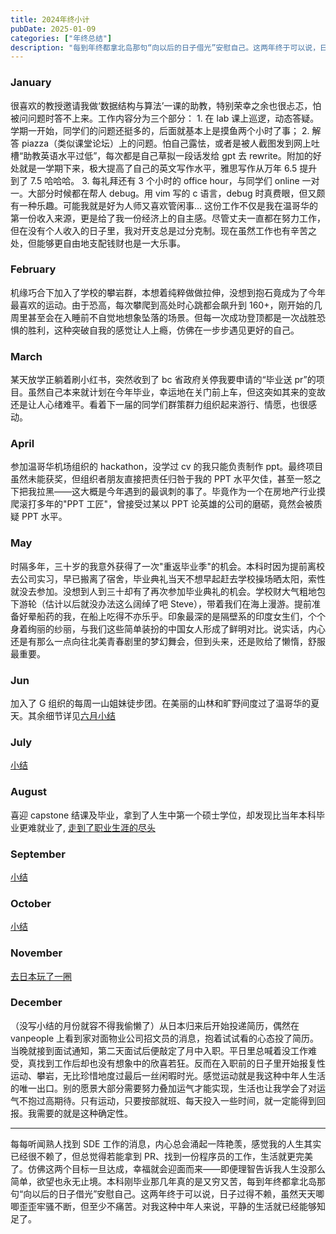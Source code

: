 ```yaml
---
title: 2024年终小计
pubDate: 2025-01-09
categories: ["年终总结"]
description: "每到年终都拿北岛那句“向以后的日子借光”安慰自己。这两年终于可以说，日子过得不赖，虽然天天唧唧歪歪牢骚不断，但至少不痛苦。对我这种中年人来说，平静的生活就已经能够知足了。"
---
```


### January

很喜欢的教授邀请我做‘数据结构与算法’一课的助教，特别荣幸之余也很忐忑，怕被问问题时答不上来。工作内容分为三个部分： 1. 在 lab 课上巡逻，动态答疑。学期一开始，同学们的问题还挺多的，后面就基本上是摸鱼两个小时了事； 2. 解答 piazza（类似课堂论坛）上的问题。怕自己露怯，或者是被人截图发到网上吐槽“助教英语水平过低”，每次都是自己草拟一段话发给 gpt 去 rewrite。附加的好处就是一学期下来，极大提高了自己的英文写作水平，雅思写作从万年 6.5 提升到了 7.5 哈哈哈。 3. 每礼拜还有 3 个小时的 office hour，与同学们 online 一对一。大部分时候都在帮人 debug。用 vim 写的 c 语言，debug 时真费眼，但又颇有一种乐趣。可能我就是好为人师又喜欢管闲事...
这份工作不仅是我在温哥华的第一份收入来源，更是给了我一份经济上的自主感。尽管丈夫一直都在努力工作，但在没有个人收入的日子里，我对开支总是过分克制。现在虽然工作也有辛苦之处，但能够更自由地支配钱财也是一大乐事。

### February

机缘巧合下加入了学校的攀岩群，本想着纯粹做做拉伸，没想到抱石竟成为了今年最喜欢的运动。由于恐高，每次攀爬到高处时心跳都会飙升到 160+，刚开始的几周里甚至会在入睡前不自觉地想象坠落的场景。但每一次成功登顶都是一次战胜恐惧的胜利，这种突破自我的感觉让人上瘾，仿佛在一步步遇见更好的自己。

### March

某天放学正躺着刷小红书，突然收到了 bc 省政府关停我要申请的“毕业送 pr”的项目。虽然自己本来就计划在今年毕业，幸运地在关门前上车，但这突如其来的变故还是让人心绪难平。看着下一届的同学们群策群力组织起来游行、情愿，也很感动。

### April

参加温哥华机场组织的 hackathon，没学过 cv 的我只能负责制作 ppt。最终项目虽然未能获奖，但组织者朋友直接把责任归咎于我的 PPT 水平欠佳，甚至一怒之下把我拉黑——这大概是今年遇到的最讽刺的事了。毕竟作为一个在房地产行业摸爬滚打多年的"PPT 工匠"，曾接受过某以 PPT 论英雄的公司的磨砺，竟然会被质疑 PPT 水平。

### May

时隔多年，三十岁的我意外获得了一次"重返毕业季"的机会。本科时因为提前离校去公司实习，早已搬离了宿舍，毕业典礼当天不想早起赶去学校操场晒太阳，索性就没去参加。没想到人到三十却有了再次参加毕业典礼的机会。学校财大气粗地包下游轮（估计以后就没办法这么阔绰了吧 Steve），带着我们在海上漫游。提前准备好晕船药的我，在船上吃得不亦乐乎。印象最深的是隔壁系的印度女生们，个个身着绚丽的纱丽，与我们这些简单装扮的中国女人形成了鲜明对比。说实话，内心还是有那么一点向往北美青春剧里的梦幻舞会，但到头来，还是败给了懒惰，舒服最重要。

### Jun

加入了 G 组织的每周一山姐妹徒步团。在美丽的山林和旷野间度过了温哥华的夏天。其余细节详见[六月小结](https://josiewei2023.github.io/posts/6%E6%9C%88%E5%B0%8F%E7%BB%93/)

### July

[小结](https://josiewei2023.github.io/posts/summar-2024-7/)

### August

喜迎 capstone 结课及毕业，拿到了人生中第一个硕士学位，却发现比当年本科毕业更难就业了, [走到了职业生涯的尽头](https://josiewei2023.github.io/posts/the-end-of-career/)

### September

[小结](https://josiewei2023.github.io/posts/summary-2024-9/)

### October

[小结](https://josiewei2023.github.io/posts/summary-2024-10/)

### November

[去日本玩了一圈](https://josiewei2023.github.io/posts/travel-to-japan/)

### December

（没写小结的月份就容不得我偷懒了）从日本归来后开始投递简历，偶然在 vanpeople 上看到家对面物业公司招文员的消息，抱着试试看的心态投了简历。当晚就接到面试通知，第二天面试后便敲定了月中入职。平日里总喊着没工作难受，真找到工作后却也没有想象中的欣喜若狂。反而在入职前的日子里开始报复性运动、攀岩，无比珍惜地度过最后一丝闲暇时光。感觉运动就是我这种中年人生活的唯一出口。别的愿景大部分需要努力叠加运气才能实现，生活也让我学会了对运气不抱过高期待。只有运动，只要按部就班、每天投入一些时间，就一定能得到回报。我需要的就是这种确定性。

---

每每听闻熟人找到 SDE 工作的消息，内心总会涌起一阵艳羡，感觉我的人生其实已经很不赖了，但总觉得若能拿到 PR、找到一份程序员的工作，生活就更完美了。仿佛这两个目标一旦达成，幸福就会迎面而来——即便理智告诉我人生没那么简单，欲望也永无止境。本科刚毕业那几年真的是又穷又苦，每到年终都拿北岛那句“向以后的日子借光”安慰自己。这两年终于可以说，日子过得不赖，虽然天天唧唧歪歪牢骚不断，但至少不痛苦。对我这种中年人来说，平静的生活就已经能够知足了。
